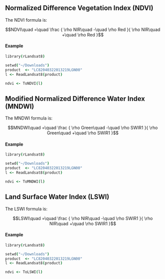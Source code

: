 ## Normalized Difference Vegetation Index (NDVI)

The NDVI formula is:

$$NDVI\quad =\quad \frac { \rho NIR\quad -\quad \rho Red }{ \rho NIR\quad +\quad \rho Red }$$

#### Example

```coffee
library(rLandsat8)

setwd("~/Downloads")
product  <- "LC82040322013219LGN00"
l <- ReadLandsat8(product)

ndvi <- ToNDVI(l)
```

## Modified Normalized Difference Water Index (MNDWI)

The MNDWI formula is:

$$MNDWI\quad =\quad \frac { \rho Green\quad -\quad \rho SWIR1 }{ \rho Green\quad +\quad \rho SWIR1 }$$

#### Example

```coffee
library(rLandsat8)

setwd("~/Downloads")
product  <- "LC82040322013219LGN00"
l <- ReadLandsat8(product)

ndvi <- ToMNDWI(l)
```

## Land Surface Water Index (LSWI)

The LSWI formula is:

$$LSWI\quad =\quad \frac { \rho NIR\quad -\quad \rho SWIR1 }{ \rho NIR\quad +\quad \rho SWIR1 }$$

#### Example

```coffee
library(rLandsat8)

setwd("~/Downloads")
product  <- "LC82040322013219LGN00"
l <- ReadLandsat8(product)

ndvi <- ToLSWI(l)
```
